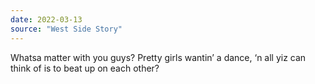 ```yaml
---
date: 2022-03-13
source: "West Side Story"
---
```


Whatsa matter with you guys? Pretty girls wantin’ a dance, ‘n all yiz can think of is to beat up on each other?
